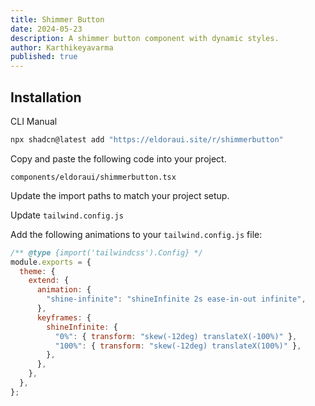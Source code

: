 ```yaml
---
title: Shimmer Button
date: 2024-05-23
description: A shimmer button component with dynamic styles.
author: Karthikeyavarma
published: true
---
```


<ComponentPreview name="shimmerdemo" />

## Installation

<Tabs defaultValue="cli">

<TabsList>
  <TabsTrigger value="cli">CLI</TabsTrigger>
  <TabsTrigger value="manual">Manual</TabsTrigger>
</TabsList>
<TabsContent value="cli">

```bash
npx shadcn@latest add "https://eldoraui.site/r/shimmerbutton"
```

</TabsContent>

<TabsContent value="manual">


<Steps>

<Step>Copy and paste the following code into your project.</Step>

`components/eldoraui/shimmerbutton.tsx`

<ComponentSource name="shimmerbutton" />

<Step>Update the import paths to match your project setup.</Step>

<Step>Update `tailwind.config.js`</Step>

Add the following animations to your `tailwind.config.js` file:

```js title="tailwind.config.js" {5-13}
/** @type {import('tailwindcss').Config} */
module.exports = {
  theme: {
    extend: {
      animation: {
        "shine-infinite": "shineInfinite 2s ease-in-out infinite",
      },
      keyframes: {
        shineInfinite: {
          "0%": { transform: "skew(-12deg) translateX(-100%)" },
          "100%": { transform: "skew(-12deg) translateX(100%)" },
        },
      },
    },
  },
};
```

</Steps>

</TabsContent>

</Tabs>


